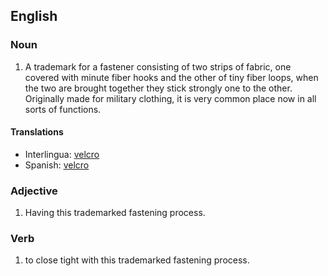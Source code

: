 ==English==
===Noun===
#A trademark for a fastener consisting of two strips of fabric, one covered with minute fiber hooks and the other of tiny fiber loops, when the two are brought together they stick strongly one to the other. Originally made for military clothing, it is very common place now in all sorts of functions.

====Translations====
*Interlingua: [[velcro]]
*Spanish: [[velcro]]

===Adjective===
#Having this trademarked fastening process.


===Verb===
#to close tight with this trademarked fastening process.